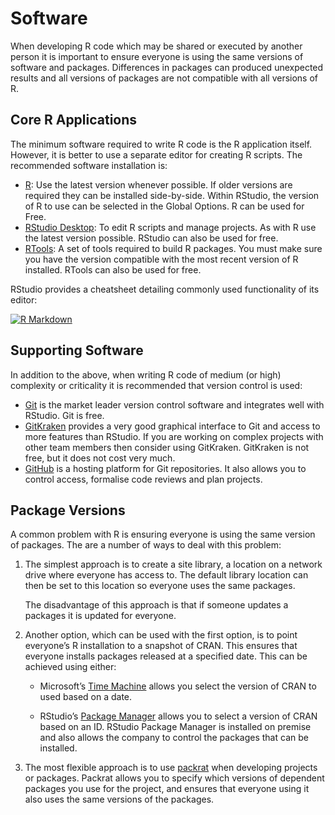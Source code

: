 # Software {#software}

When developing R code which may be shared or executed by another person it is important to 
ensure everyone is using the same versions of software and packages. Differences in packages 
can produced unexpected results and all versions of packages are not compatible with all versions
of R.


## Core R Applications

The minimum software required to write R code is the R application itself. However, it is 
better to use a separate editor for creating R scripts. The recommended software installation 
is:

 - [R](https://cloud.r-project.org/): Use the latest version whenever possible. If older versions
   are required they can be installed side-by-side. Within RStudio, the version of R to use can be 
   selected in the Global Options. R can be used for Free.
 - [RStudio Desktop](https://www.rstudio.com/products/rstudio/download/): To edit R scripts 
   and manage projects. As with R use the latest version possible. RStudio can also be used for 
   free.
 - [RTools](https://cran.r-project.org/bin/windows/Rtools/): A set of tools required to build R 
   packages. You must make sure you have the version compatible with the most recent version of R
   installed. RTools can also be used for free.

RStudio provides a cheatsheet detailing commonly used functionality of its editor:

[![R Markdown](images/rstudio-ide.png)](https://github.com/rstudio/cheatsheets/raw/master/rstudio-ide.pdf)


## Supporting Software

In addition to the above, when writing R code of medium (or high) complexity or criticality it is
recommended that version control is used:

 - [Git](http://gitforwindows.org/) is the market leader version control software and integrates 
   well with RStudio. Git is free.
 - [GitKraken](https://www.gitkraken.com/) provides a very good graphical interface to 
   Git and access to more features than RStudio. If you are working on complex projects with other 
   team members then consider using GitKraken. GitKraken is not free, but it does not cost very 
   much.
 - [GitHub](https://help.github.com/) is a hosting platform for Git repositories. It also allows 
   you to control access, formalise code reviews and plan projects.


## Package Versions

A common problem with R is ensuring everyone is using the same version of packages. The 
are a number of ways to deal with this problem:

 1. The simplest approach is to create a site library, a location on a network drive where 
    everyone has access to. The default library location can then be set to this location so
    everyone uses the same packages.
    
    The disadvantage of this approach is that if someone updates a packages it is updated 
    for everyone.
    
 1. Another option, which can be used with the first option, is to point everyone's R installation 
    to a snapshot of CRAN. This ensures that everyone installs packages released at a specified 
    date. This can be achieved using either:
    
    - Microsoft's [Time Machine](https://mran.microsoft.com/timemachine) allows you select the 
      version of CRAN to used based on a date.
    
    - RStudio's [Package Manager](https://www.rstudio.com/products/package-manager/) allows you to
      select a version of CRAN based on an ID. RStudio Package Manager is installed on premise and
      also allows the company to control the packages that can be installed.
    
 1. The most flexible approach is to use [packrat](development.html#packrat) when developing 
    projects or packages. Packrat allows you to specify which versions of dependent packages you 
    use for the project, and ensures that everyone using it also uses the same versions of 
    the packages.
